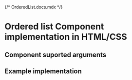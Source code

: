 {/* OrderedList.docs.mdx */}

<Meta of={OrderedList} />

# Ordered list Component implementation in HTML/CSS

## Component suported arguments
<Primary />
<Controls />

## Example implementation
<Source language="html" code={example} />